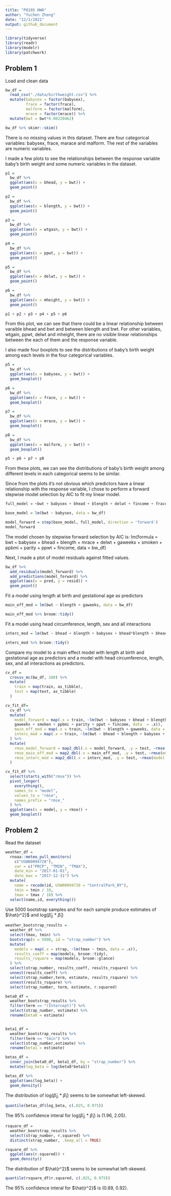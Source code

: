 ```yaml
---
title: "P8105 HW6"
author: "Yuchen Zheng"
date: "12/1/2021"
output: github_document
---
```


```r
library(tidyverse)
library(readr)
library(modelr)
library(patchwork)
```

## Problem 1

Load and clean data
```r
bw_df = 
  read_csv("./data/birthweight.csv") %>% 
  mutate(babysex = factor(babysex),
         frace = factor(frace),
         malform = factor(malform),
         mrace = factor(mrace)) %>% 
  mutate(bwt = bwt*0.00220462)

bw_df %>% skimr::skim()
```

There is no missing values in this dataset. There are four categorical variables: babysex, frace, marace and malform. The rest of the variables are numeric variables. 

I made a few plots to see the relationships between the response variable baby's birth weight and some numeric variables in the dataset. 
```r

p1 = 
  bw_df %>% 
  ggplot(aes(x = bhead, y = bwt)) +
  geom_point()

p2 = 
  bw_df %>% 
  ggplot(aes(x = blength, y = bwt)) +
  geom_point()

p3 = 
  bw_df %>% 
  ggplot(aes(x = wtgain, y = bwt)) +
  geom_point()

p4 = 
  bw_df %>% 
  ggplot(aes(x = ppwt, y = bwt)) +
  geom_point()

p5 =
  bw_df %>% 
  ggplot(aes(x = delwt, y = bwt)) +
  geom_point()

p6 =
  bw_df %>% 
  ggplot(aes(x = mheight, y = bwt)) +
  geom_point()

p1 + p2 + p3 + p4 + p5 + p6
```

From this plot, we can see that there could be a linear relationship between varaible bhead and bwt and between blength and bwt. For other variables, wtgain, ppwt, delwt and mheight, there are no visible linear relationships between the each of them and the response variable. 

I also made four boxplots to see the distributions of baby's birth weight among each levels in the four categorical variables.

```r
p5 = 
  bw_df %>% 
  ggplot(aes(x = babysex, y = bwt)) +
  geom_boxplot()

p6 = 
  bw_df %>% 
  ggplot(aes(x = frace, y = bwt)) +
  geom_boxplot()

p7 = 
  bw_df %>% 
  ggplot(aes(x = mrace, y = bwt)) +
  geom_boxplot()

p8 = 
  bw_df %>% 
  ggplot(aes(x = malform, y = bwt)) +
  geom_boxplot()

p5 + p6 + p7 + p8
```

From these plots, we can see the distributions of baby's birth weight among different levels in each categorical seems to be similar. 

Since from the plots it's not obvious which predictors have a linear relationship with the response variable, I chose to perform a forward stepwise model selection by AIC to fit my linear model. 

```r
full_model = ~bwt + babysex + bhead + blength + delwt + fincome + frace + gaweeks + malform + menarche + mheight + momage + mrace + parity + pnumlbw + pnumsga + ppbmi + ppwt + smoken + wtgain

base_model = lm(bwt ~ babysex, data = bw_df)

model_forward = step(base_model, full_model, direction = 'forward')
model_forward
```

The model chosen by stepwise forward selection by AIC is:
lm(formula = bwt ~ babysex + bhead + blength + mrace + delwt + gaweeks + smoken + ppbmi + parity + ppwt + fincome, data = bw_df)  

Next, I made a plot of model residuals against fitted values. 
```r
bw_df %>% 
  add_residuals(model_forward) %>% 
  add_predictions(model_forward) %>%  
  ggplot(aes(x = pred, y = resid)) +
  geom_point() 
```

    
Fit a model using length at birth and gestational age as predictors
```r
main_eff_mod = lm(bwt ~ blength + gaweeks, data = bw_df)

main_eff_mod %>% broom::tidy()
```

Fit a model using head circumference, length, sex and all interactions
```r
interc_mod = lm(bwt ~ bhead + blength + babysex + bhead*blength + bhead*babysex + blength*babysex + bhead*blength*babysex, data = bw_df)

interc_mod %>% broom::tidy()
```

Compare my model to a main effect model with length at birth and gestational age as predictors and a model with head circumference, length, sex, and all interactions as predictors.  

```r
cv_df = 
  crossv_mc(bw_df, 100) %>% 
  mutate(
    train = map(train, as_tibble),
    test = map(test, as_tibble)
  )

cv_fit_df=
  cv_df %>% 
  mutate(
    model_forward = map(.x = train, ~lm(bwt ~ babysex + bhead + blength + mrace + delwt + 
    gaweeks + smoken + ppbmi + parity + ppwt + fincome, data  = .x)),
    main_eff_mod = map(.x = train, ~lm(bwt ~ blength + gaweeks, data = .x)),
    interc_mod = map(.x = train, ~lm(bwt ~ bhead + blength + babysex + bhead*blength + bhead*babysex + blength*babysex + bhead*blength*babysex, data = .x))
  ) %>% 
  mutate(
    rmse_model_forward = map2_dbl(.x = model_forward, .y = test, ~rmse(model = .x, data = .y)),
    rmse_main_eff_mod = map2_dbl(.x = main_eff_mod, .y = test, ~rmse(model = .x, data = .y)),
    rmse_interc_mod = map2_dbl(.x = interc_mod, .y = test, ~rmse(model = .x, data = .y)),
  )

cv_fit_df %>% 
  select(starts_with("rmse")) %>% 
  pivot_longer(
    everything(),
    names_to = "model",
    values_to = "rmse",
    names_prefix = "rmse_"
  ) %>% 
  ggplot(aes(x = model, y = rmse)) +
  geom_boxplot()
```

## Problem 2

Read the dataset
```r
weather_df = 
  rnoaa::meteo_pull_monitors(
    c("USW00094728"),
    var = c("PRCP", "TMIN", "TMAX"), 
    date_min = "2017-01-01",
    date_max = "2017-12-31") %>%
  mutate(
    name = recode(id, USW00094728 = "CentralPark_NY"),
    tmin = tmin / 10,
    tmax = tmax / 10) %>%
  select(name,id, everything())
```

Use 5000 bootstrap samples and for each sample produce estimates of $\hat{r^2}$ and log($\hat\beta_0$ * $\hat\beta_1$)

```r
weather_bootstrap_results = 
  weather_df %>% 
  select(tmax, tmin) %>% 
  bootstrap(n = 5000, id = "strap_number") %>%
  mutate(
    models = map(.x = strap, ~lm(tmax ~ tmin, data = .x)),
    results_coeff = map(models, broom::tidy),
    results_rsquare = map(models, broom::glance)
  ) %>% 
  select(strap_number, results_coeff, results_rsquare) %>% 
  unnest(results_coeff) %>% 
  select(strap_number,term, estimate, results_rsquare) %>% 
  unnest(results_rsquare) %>% 
  select(strap_number, term, estimate, r.squared)

```


```r
beta0_df = 
  weather_bootstrap_results %>% 
  filter(term == "(Intercept)") %>% 
  select(strap_number, estimate) %>% 
  rename(beta0 = estimate)


beta1_df = 
  weather_bootstrap_results %>% 
  filter(term == "tmin") %>%
  select(strap_number,estimate) %>% 
  rename(beta1 = estimate)

betas_df = 
  inner_join(beta0_df, beta1_df, by = "strap_number") %>% 
  mutate(log_beta = log(beta0*beta1))

betas_df %>% 
  ggplot(aes(log_beta)) +
  geom_density()
```

The distribution of log($\hat\beta_0$ * $\hat\beta_1$) seems to be somewhat left-skewed. 

```r
quantile(betas_df$log_beta, c(.025, 0.975)) 
```

The 95% confidence interal for log($\hat\beta_0$ * $\hat\beta_1$) is (1.96, 2.05).

```r
rsquare_df = 
  weather_bootstrap_results %>% 
  select(strap_number, r.squared) %>% 
  distinct(strap_number, .keep_all = TRUE)

rsquare_df %>% 
  ggplot(aes(r.squared)) +
  geom_density()
```

The distribution of $\hat{r^2}$ seems to be somewhat left-skewed. 

```r
quantile(rsquare_df$r.squared, c(.025, 0.975)) 
```

The 95% confidence interal for $\hat{r^2}$ is (0.89, 0.92).



